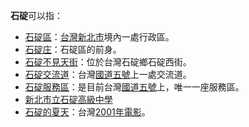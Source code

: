 '''石碇'''可以指：
*[[石碇區|石碇區]]：[[台灣|台灣]][[新北市|新北市]]境內一處行政區。
*[[石碇庄|石碇庄]]：石碇區的前身。
*[[不見天街|石碇不見天街]]：位於台灣石碇鄉石碇西街。
*[[石碇交流道|石碇交流道]]：台灣[[蔣渭水高速公路|國道五號]]上一處交流道。
*[[石碇服務區|石碇服務區]]：是目前台灣[[蔣渭水高速公路|國道五號]]上，唯一一座服務區。
*[[新北市立石碇高級中學|新北市立石碇高級中學]]
*[[石碇的夏天|石碇的夏天]]：台灣[[2001年電影|2001年電影]]。
{{disambig|Cat=二字亞洲相關消歧義}}